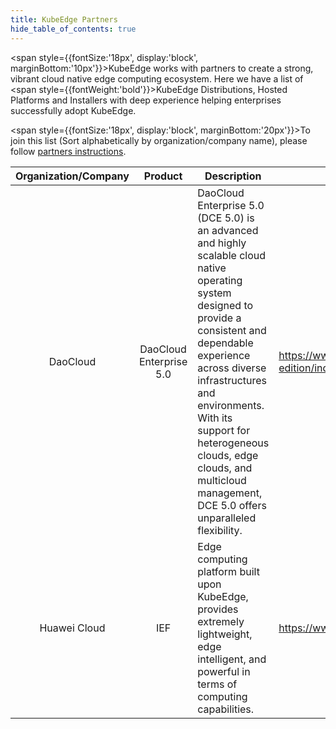 ---
title: KubeEdge Partners
hide_table_of_contents: true
---

<span style={{fontSize:'18px', display:'block', marginBottom:'10px'}}>KubeEdge works with partners to create a strong, vibrant cloud native edge computing ecosystem. Here we have a list of <span style={{fontWeight:'bold'}}>KubeEdge Distributions, Hosted Platforms and Installers</span> with deep experience helping enterprises successfully adopt KubeEdge.</span>


<span style={{fontSize:'18px', display:'block', marginBottom:'20px'}}>To join this list (Sort alphabetically by organization/company name), please follow <a href="https://kubeedge.io/docs/community/partners" target="_blank">partners instructions</a>.</span>

| Organization/Company   | Product  | Description | Website |
|          :-:           |   :-:    |-------------|---------|
| DaoCloud          |   DaoCloud Enterprise 5.0    | DaoCloud Enterprise 5.0 (DCE 5.0) is an advanced and highly scalable cloud native operating system designed to provide a consistent and dependable experience across diverse infrastructures and environments. With its support for heterogeneous clouds, edge clouds, and multicloud management, DCE 5.0 offers unparalleled flexibility.       | https://www.daocloud.io/products/standard-edition/index.html     |
| Huawei Cloud           |   IEF    | Edge computing platform built upon KubeEdge, provides extremely lightweight, edge intelligent, and powerful in terms of computing capabilities.        | https://www.huaweicloud.com/product/ief.html     |

